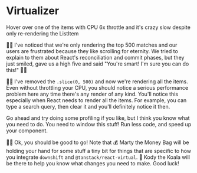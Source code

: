# Virtualizer

Hover over one of the items with CPU 6x throttle and it's crazy slow despite
only re-rendering the ListItem

👨‍💼 I've noticed that we're only rendering the top 500 matches and our users are
frustrated because they like scrolling for eternity. We tried to explain to
them about React's reconciliation and commit phases, but they just smiled, gave
us a high five and said "You're smart! I'm sure you can do this!" 🤷‍♂️

🧝‍♂️ I've <PrevDiffLink>removed the `.slice(0, 500)`</PrevDiffLink> and now we're
rendering all the items. Even without throttling your CPU, you should notice a
serious performance problem here any time there's any render of any kind. You'll
notice this especially when React needs to render all the items. For example,
you can type a search query, then clear it and you'll definitely notice it then.

Go ahead and try doing some profiling if you like, but I think you know what you
need to do. You need to window this stuff! Run less code, and speed up your
component.

👨‍💼 Ok, you should be good to go! Note that 💰 Marty the Money Bag will be
holding your hand for some stuff a tiny bit for things that are specific to how
you integrate `downshift` and `@tanstack/react-virtual`. 🐨 Kody the Koala will
be there to help you know what changes you need to make. Good luck!
